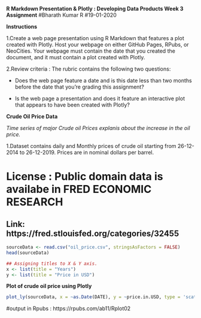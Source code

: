 **R Markdown Presentation & Plotly : Developing Data Products Week 3 Assignment**
#Bharath Kumar R
#19-01-2020

**Instructions**

1.Create a web page presentation using R Markdown that features a plot created with Plotly. Host your webpage on either GitHub Pages, RPubs, or NeoCities. Your webpage must contain the date that you created the document, and it must contain a plot created with Plotly.

2.Review criteria : The rubric contains the following two questions:

+ Does the web page feature a date and is this date less than two months before the date that you're grading this assignment?

+ Is the web page a presentation and does it feature an interactive plot that appears to have been created with Plotly?

**Crude Oil Price Data**

*Time series of major Crude oil Prices explanis about the increase in the oil price.*

1.Dataset contains daily and Monthly prices of crude oil starting from 26-12-2014  to 26-12-2019. Prices are in nominal dollars per barrel.


# License : Public domain data is availabe in FRED ECONOMIC RESEARCH

## Link: https://fred.stlouisfed.org/categories/32455


```r
sourceData <- read.csv("oil_price.csv", stringsAsFactors = FALSE)
head(sourceData)
```

```r
## Assigning titles to X & Y axis.
x <- list(title = "Years")
y <- list(title = "Price in USD")

```

**Plot of crude oil price using Plotly**
```r

plot_ly(sourceData, x = ~as.Date(DATE), y = ~price.in.USD, type = 'scatter')
```

#output in Rpubs : https://rpubs.com/ab11/Rplot02

